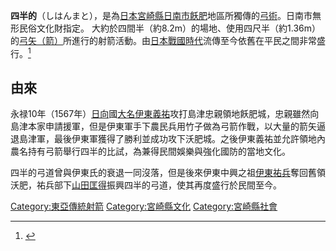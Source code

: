 '''四半的'''（しはんまと），是為[[日本|日本]][[宮崎縣|宮崎縣]][[日南市|日南市]][[飫肥|飫肥]]地區所獨傳的[[弓術|弓術]]。日南市無形民俗文化財指定。
大約於四間半（約8.2m）的場地、使用四尺半（約1.36m）的[[弓矢（箭）|弓矢（箭）]]所進行的射箭活動。由[[日本戰國時代|日本戰國時代]]流傳至今依舊在平民之間非常盛行。<ref>{{cite web|url=https://waynesan.com/160kyudo/|title=「四半的|date=2020-01-02|language=zh-hant|accessdate=2020-12-04|archive-date=2020-09-26|archive-url=https://web.archive.org/web/20200926234250/https://waynesan.com/160kyudo/|dead-url=no}}</ref>

==由來==
永禄10年（1567年）[[日向|日向]]國[[大名_(稱謂)|大名]][[伊東義祐|伊東義祐]]攻打島津忠親領地飫肥城，忠親雖然向島津本家申請援軍，但是伊東軍手下農民兵用竹子做為弓箭作戰，以大量的箭矢逼退島津軍，最後伊東軍獲得了勝利並成功攻下沃肥城。之後伊東義祐並允許領地內農名持有弓箭舉行四半的比試，為兼得民間娛樂與強化國防的當地文化。

四半的弓道曾與伊東氏的衰退一同沒落，但是後來伊東中興之祖[[伊東祐兵|伊東祐兵]]奪回舊領沃肥，祐兵部下[[山田匡得|山田匡得]]振興四半的弓道，使其再度盛行於民間至今。

[[Category:東亞傳統射箭|Category:東亞傳統射箭]]
[[Category:宮崎縣文化|Category:宮崎縣文化]]
[[Category:宮崎縣社會|Category:宮崎縣社會]]